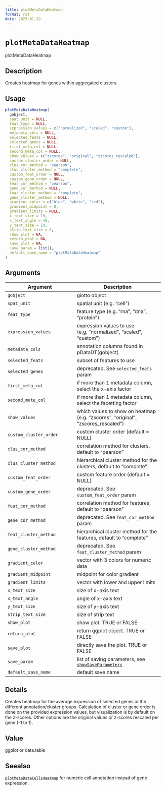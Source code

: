 ```yaml
--- 
title: plotMetaDataHeatmap 
format: rst 
date: 2023-01-19 
--- 
```

# `plotMetaDataHeatmap`

plotMetaDataHeatmap


## Description

Creates heatmap for genes within aggregated clusters.


## Usage

```r
plotMetaDataHeatmap(
  gobject,
  spat_unit = NULL,
  feat_type = NULL,
  expression_values = c("normalized", "scaled", "custom"),
  metadata_cols = NULL,
  selected_feats = NULL,
  selected_genes = NULL,
  first_meta_col = NULL,
  second_meta_col = NULL,
  show_values = c("zscores", "original", "zscores_rescaled"),
  custom_cluster_order = NULL,
  clus_cor_method = "pearson",
  clus_cluster_method = "complete",
  custom_feat_order = NULL,
  custom_gene_order = NULL,
  feat_cor_method = "pearson",
  gene_cor_method = NULL,
  feat_cluster_method = "complete",
  gene_cluster_method = NULL,
  gradient_color = c("blue", "white", "red"),
  gradient_midpoint = 0,
  gradient_limits = NULL,
  x_text_size = 10,
  x_text_angle = 45,
  y_text_size = 10,
  strip_text_size = 8,
  show_plot = NA,
  return_plot = NA,
  save_plot = NA,
  save_param = list(),
  default_save_name = "plotMetaDataHeatmap"
)
```


## Arguments

Argument      |Description
------------- |----------------
`gobject`     |     giotto object
`spat_unit`     |     spatial unit (e.g. "cell")
`feat_type`     |     feature type (e.g. "rna", "dna", "protein")
`expression_values`     |     expression values to use (e.g. "normalized", "scaled", "custom")
`metadata_cols`     |     annotation columns found in pDataDT(gobject)
`selected_feats`     |     subset of features to use
`selected_genes`     |     deprecated. See `selected_feats` param
`first_meta_col`     |     if more than 1 metadata column, select the x-axis factor
`second_meta_col`     |     if more than 1 metadata column, select the facetting factor
`show_values`     |     which values to show on heatmap (e.g. "zscores", "original", "zscores_rescaled")
`custom_cluster_order`     |     custom cluster order (default = NULL)
`clus_cor_method`     |     correlation method for clusters, default to "pearson"
`clus_cluster_method`     |     hierarchical cluster method for the clusters, default to "complete"
`custom_feat_order`     |     custom feature order (default = NULL)
`custom_gene_order`     |     deprecated. See `custom_feat_order` param
`feat_cor_method`     |     correlation method for features, default to "pearson"
`gene_cor_method`     |     deprecated. See `feat_cor_method` param
`feat_cluster_method`     |     hierarchical cluster method for the features, default to "complete"
`gene_cluster_method`     |     deprecated. See `feat_cluster_method` param
`gradient_color`     |     vector with 3 colors for numeric data
`gradient_midpoint`     |     midpoint for color gradient
`gradient_limits`     |     vector with lower and upper limits
`x_text_size`     |     size of x-axis text
`x_text_angle`     |     angle of x-axis text
`y_text_size`     |     size of y-axis text
`strip_text_size`     |     size of strip text
`show_plot`     |     show plot. TRUE or FALSE
`return_plot`     |     return ggplot object. TRUE or FALSE
`save_plot`     |     directly save the plot. TRUE or FALSE
`save_param`     |     list of saving parameters, see [`showSaveParameters`](#showsaveparameters)
`default_save_name`     |     default save name


## Details

Creates heatmap for the average expression of selected genes in the different annotation/cluster groups.
 Calculation of cluster or gene order is done on the provided expression values, but visualization
 is by default on the z-scores. Other options are the original values or z-scores rescaled per gene (-1 to 1).


## Value

ggplot or data.table


## Seealso

[`plotMetaDataCellsHeatmap`](#plotmetadatacellsheatmap) for numeric cell annotation instead of gene expression.


